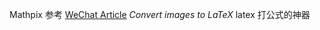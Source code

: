 Mathpix 参考 [WeChat Article](https://mp.weixin.qq.com/s/PiBgI9HwCP3R20eMrJvSPw)
*Convert images to LaTeX*
latex 打公式的神器
